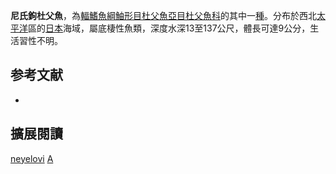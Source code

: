 {{Speciesbox
| name = 尼氏鉤杜父魚
| image = 
| image_width = 250px
| status = NE
| status_system = IUCN3.1
| genus = Artediellus
| species = neyelovi
| authority = Muto, Yabe & Amaoka, 1984
| synonyms = 
}}
'''尼氏鉤杜父魚'''，為[[輻鰭魚綱|輻鰭魚綱]][[鮋形目|鮋形目]][[杜父魚亞目|杜父魚亞目]][[杜父魚科|杜父魚科]]的其中一[[種|種]]。分布於西北[[太平洋|太平洋]]區的[[日本|日本]]海域，屬底棲性魚類，深度水深13至137公尺，體長可達9公分，生活習性不明。

== 参考文献 ==
*{{FishBase_species|genus=Artediellus|species=neyelovi|year=2011|month=12}}

== 擴展閱讀 ==
{{refbegin}}
{{wikispecies-inline|Artediellus neyelovi|尼氏鉤杜父魚}}
{{refend}}
{{Taxonbar|from=Q606079}}

[[Category:鉤杜父魚屬|neyelovi]]
[[Category:1984年描述的魚類|A]]


{{鮋形目小作品}}